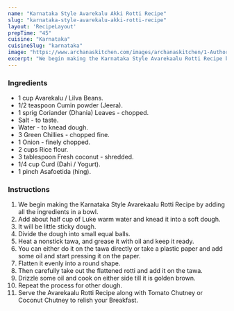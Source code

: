 ---
name: "Karnataka Style Avarekalu Akki Rotti Recipe"
slug: "karnataka-style-avarekalu-akki-rotti-recipe"
layout: 'RecipeLayout'
prepTime: "45"
cuisine: "Karnataka"
cuisineSlug: "karnataka"
image: "https://www.archanaskitchen.com/images/archanaskitchen/1-Author/sibyl_sunitha/Karnataka_Style_Avarekalu_Rotti_Recipe_.jpg"
excerpt: "We begin making the Karnataka Style Avarekaalu Rotti Recipe by adding all the ingredients in a bowl"
---

### Ingredients

- 1 cup Avarekalu / Lilva Beans.
- 1/2 teaspoon Cumin powder (Jeera).
- 1 sprig Coriander (Dhania) Leaves - chopped.
- Salt - to taste.
- Water - to knead dough.
- 3 Green Chillies - chopped fine.
- 1 Onion - finely chopped.
- 2 cups Rice flour.
- 3 tablespoon Fresh coconut - shredded.
- 1/4 cup Curd (Dahi / Yogurt).
- 1 pinch Asafoetida (hing).

### Instructions

1. We begin making the Karnataka Style Avarekaalu Rotti Recipe by adding all the ingredients in a bowl.
1. Add about half cup of Luke warm water and knead it into a soft dough.
1. It will be little sticky dough.
1. Divide the dough into small equal balls.
1. Heat a nonstick tawa, and grease it with oil and keep it ready.
1. You can either do it on the tawa directly or take a plastic paper and add some oil and start pressing it on the paper.
1. Flatten it evenly into a round shape.
1. Then carefully take out the flattened rotti and add it on the tawa.
1. Drizzle some oil and cook on either side till it is golden brown.
1. Repeat the process for other dough.
1. Serve the Avarekaalu Rotti Recipe along with Tomato Chutney or Coconut Chutney to relish your Breakfast.
